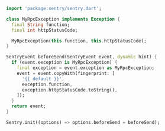 ```dart
  import 'package:sentry/sentry.dart';

  class MyRpcException implements Exception {
    final String function;
    final int httpStatusCode;

    MyRpcException(this.function, this.httpStatusCode);
  }

  SentryEvent beforeSend(SentryEvent event, dynamic hint) {
    if (event.exception is MyRpcException) {
      final exception = event.exception as MyRpcException;
      event = event.copyWith(fingerprint: [
        '{{ default }}',
        exception.function,
        exception.httpStatusCode.toString(),
      ]);
    }
    return event;
  }

  Sentry.init((options) => options.beforeSend = beforeSend);
```
